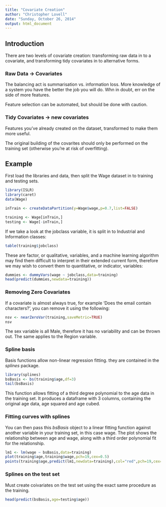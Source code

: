 ---
title: "Covariate Creation"
author: "Christopher Lovell"
date: "Sunday, October 26, 2014"
output: html_document
---


## Introduction
There are two levels of covariate creation: transforming raw data in to a covariate, and transforming tidy covariates in to alternative forms.

### Raw Data -> Covariates
The balancing act is summarisation vs. information loss. More knowledge of a system you have the better the job you will do. Whn in doubt, err on the side of more features.

Feature selection can be automated, but should be done with caution.

### Tidy Covariates -> new covariates
Features you've already created on the dataset, transformed to make them more useful. 

The original building of the covarites should only be performed on the training set (otherwise you're at risk of overfitting).

## Example
First load the libraries and data, then split the Wage dataset in to training and testing sets.

```{r}
library(ISLR)
library(caret)
data(Wage)

inTrain <- createDataPartition(y=Wage$wage,p=0.7,list=FALSE)

training <- Wage[inTrain,]
testing <- Wage[-inTrain,]
```

If we take a look at the jobclass variable, it is split in to Industrial and Information classes:
```{r}
table(training$jobclass)
```

These are factor, or qualitative, variables, and a machine learning algorithm may find them difficult to interpret in their extended current form, therefore we may wish to convert them to quantitative, or indicator, variables:

```{r}
dummies <- dummyVars(wage ~ jobclass,data=training)
head(predict(dummies,newdata=training))
```

### Removing Zero Covariates
If a covariate is almost always true, for example 'Does the email contain characters?', you can remove it using the following:

```{r}
nsv <- nearZeroVar(training,saveMetric=TRUE)
nsv
```

The sex variable is all Male, therefore it has no variability and can be thrown out. The same applies to the Region variable.

### Spline basis
Basis functions allow non-linear regression fitting. they are contained in the _splines_ package.

```{r}
library(splines)
bsBasis <- bs(training$age,df=3)
tail(bsBasis)
```

This function allows fitting of a third degree polynomial to the age data in the training set. It produces a dataframe with 3 columns, containing the original age data, age squared and age cubed.

### Fitting curves with splines
You can then pass this _bsBasis_ object to a linear fitting function against another variable in your training set, in this case wage. The plot shows the relationship between age and wage, along with a third order polynomial fit for the relationship.

```{r}
lm1 <- lm(wage ~ bsBasis,data=training)
plot(training$age,training$wage,pch=19,cex=0.5)
points(training$age,predict(lm1,newdata=training),col="red",pch=19,cex=0.5)
```

### Splines on the test set
Must create coivariates on the test set using the exact same procedure as the training.

```{r}
head(predict(bsBasis,age=testing$age))
```

